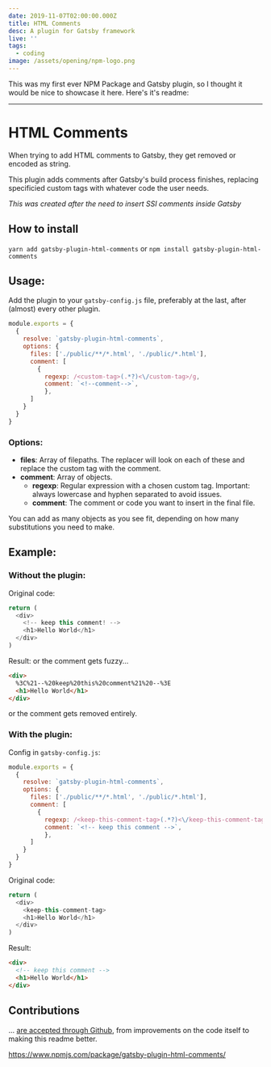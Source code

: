 ```yaml
---
date: 2019-11-07T02:00:00.000Z
title: HTML Comments
desc: A plugin for Gatsby framework
live: ''
tags:
  - coding
image: /assets/opening/npm-logo.png
---
```


This was my first ever NPM Package and Gatsby plugin, so I thought it would be nice to showcase it here. Here's it's readme:

---

# HTML Comments

When trying to add HTML comments to Gatsby, they get removed or encoded as string.

This plugin adds comments after Gatsby's build process finishes, replacing specificied custom tags with whatever code the user needs.

_This was created after the need to insert SSI comments inside Gatsby_

## How to install

`yarn add gatsby-plugin-html-comments` or `npm install gatsby-plugin-html-comments`

## Usage:

Add the plugin to your `gatsby-config.js` file, preferably at the last, after (almost) every other plugin.

```javascript
module.exports = {
  {
    resolve: `gatsby-plugin-html-comments`,
    options: {
      files: ['./public/**/*.html', './public/*.html'],
      comment: [
        {
          regexp: /<custom-tag>(.*?)<\/custom-tag>/g,
          comment: `<!--comment-->`,
          },
      ]
    }
  }
}
```

### Options:

- **files**: Array of filepaths. The replacer will look on each of these and replace the custom tag with the comment.
- **comment**: Array of objects.
  - **regexp**: Regular expression with a chosen custom tag. Important: always lowercase and hyphen separated to avoid issues.
  - **comment**: The comment or code you want to insert in the final file.

You can add as many objects as you see fit, depending on how many substitutions you need to make.

## Example:

### Without the plugin:

Original code:

```javascript
return (
  <div>
    <!-- keep this comment! -->
    <h1>Hello World</h1>
  </div>
)
```

Result: or the comment gets fuzzy...

```html
<div>
  %3C%21--%20keep%20this%20comment%21%20--%3E
  <h1>Hello World</h1>
</div>
```

or the comment gets removed entirely.

### With the plugin:

Config in `gatsby-config.js`:

```javascript
module.exports = {
  {
    resolve: `gatsby-plugin-html-comments`,
    options: {
      files: ['./public/**/*.html', './public/*.html'],
      comment: [
        {
          regexp: /<keep-this-comment-tag>(.*?)<\/keep-this-comment-tag>/g,
          comment: `<!-- keep this comment -->`,
          },
      ]
    }
  }
}
```

Original code:

```javascript
return (
  <div>
    <keep-this-comment-tag>
    <h1>Hello World</h1>
  </div>
)
```

Result:

```html
<div>
  <!-- keep this comment -->
  <h1>Hello World</h1>
</div>
```

## Contributions

... [are accepted through Github](https://github.com/angelod1as/gatsby-plugin-html-comments), from improvements on the code itself to making this readme better.

https://www.npmjs.com/package/gatsby-plugin-html-comments/
